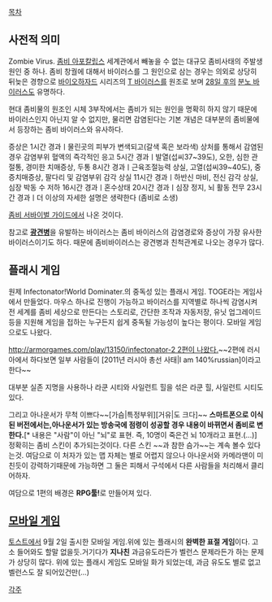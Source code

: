 [[목차]]

== 사전적 의미 ==
Zombie Virus. [[좀비 아포칼립스]] 세계관에서 빼놓을 수 없는 대규모 좀비사태의 주발생 원인 중 하나. 좀비 창궐에 대해서 바이러스를 그 원인으로 삼는 경우는 의외로 상당히 뒤늦은 경향으로 [[바이오하자드]] 시리즈의 [[T 바이러스]]를 원조로 보며 [[28일 후]]의 [[분노 바이러스]]도 유명하다.

현대 좀비물의 원조인 시체 3부작에서는 좀비가 되는 원인을 명확히 하지 않기 때문에 바이러스인지 아닌지 알 수 없지만, 물리면 감염된다는 기본 개념은 대부분의 좀비물에서 등장하는 좀비 바이러스와 유사하다.

증상은 1시간 경과ㅣ물린곳의 피부가 변색되고(갈색 혹은 보라색) 상처를 통해서 감염된 경우 감염부위 혈액의 즉각적인 응고
5시간 경과ㅣ발열(섭씨37~39도), 오한, 심한 관절통, 경미한 치매증상, 두통
8시간 경과ㅣ근육조절능력 상실, 고열(섭씨39~40도), 중증치매증상, 팔다리 및 감염부위 감각 상실
11시간 경과ㅣ하반신 마비, 전신 감각 상실, 심장 박동 수 저하
16시간 경과ㅣ혼수상태
20시간 경과ㅣ심장 정지, 뇌 활동 전무
23시간 경과ㅣ더 이상의 자세한 설명은 생략한다 (좀비로 소생)

[[좀비 서바이벌 가이드]]에서 나온 것이다.

참고로 '''[[광견병]]'''을 유발하는 바이러스는 좀비 바이러스의 감염경로와 증상이 가장 유사한 바이러스이기도 하다.
때문에 좀비바이러스는 광견병과 친척관계로 나오는 경우가 많다.

== 플래시 게임 ==
원제 Infectonator!World Dominater.의 중독성 있는 플래시 게임. TOGE라는 게임사에서 만들었다. 마우스 하나로 진행이 가능하고 바이러스를 지역별로 하나씩 감염시켜 전 세계를 좀비 세상으로 만든다는 스토리로, 간단한 조작과 자동저장, 유닛 업그레이드 등을 지원해 게임을 접하는 누구든지 쉽게 중독될 가능성이 높다는 평이다. 모바일 게임으로도 나왔다.

[[http://armorgames.com/play/13150/infectonator-2 2편이 나왔다.]]~~2편에 러시아에서 하다보면 일부 사람들이 [2011년 러시아 총선 사태|I am 140%russian]이라고 한다~~

대부분 실존 지명을 사용하나 라쿤 시티와 사일런트 힐을 섞은 라쿤 힐, 사일런트 시티도 있다.

그리고 아나운서가 무척 이쁘다~~[가슴|특정부위][거유|도 크다]~~ ''' 스마트폰으로 이식된 버전에서는,아나운서가 있는 방송국에 점령이 성공할 경우 내용이 바뀌면서 좀비로 변한다.'''[* 내용은 "사람"이 아닌 "뇌"로 표현. 즉, 10명이 죽은건 뇌 10개라고 표현.(...)] 정확히는 좀비 스킨이 추가되는것이다. 다른 스킨 ~~과 참한 슴가~~는 계속 볼수 있다는것. 여담으로 이 처자가 있는 맵 자체는 별로 어렵지 않으나 아나운서와 카메라맨이 미친듯이 강력하기때문에 가능하면 그 둘은 피해서 구석에서 다른 사람들을 처리해서 클리어하자.

여담으로 1편의 배경은 '''RPG툴!'''로 만들어져 있다.

== [[모바일 게임]] ==
[[토스트]]에서 9월 2일 출시한 모바일 게임.위에 있는 플래시의 '''완벽한 표절 게임'''이다. 고소 들어와도 할말 없을듯.거기다가 '''지나친''' 과금유도라든가 벨런스 문제라든가 하는 문제가 상당히 많다. 위에 있는 플래시 게임도 모바일 화가 되었는데, 과금 유도도 별로 없고 벨런스도 잘 되어있건만(...)

[[각주]]
